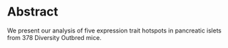 # Abstract

We present our analysis of five expression trait hotspots in pancreatic islets from 378
Diversity Outbred mice.


